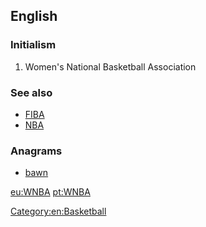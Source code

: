 ==English==

{{wikipedia|Women's National Basketball Association}}

===Initialism===
{{rfc-header|Initialism}}
{{head|en|initialism}}

# Women's National Basketball Association

===See also===
* [[FIBA]]
* [[NBA]]

===Anagrams===
* [[bawn#English|bawn]]

[[Category:en:Basketball]]

[[eu:WNBA]]
[[pt:WNBA]]